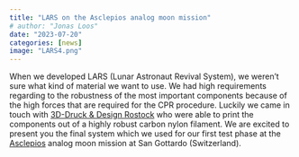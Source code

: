 ---
title: "LARS on the Asclepios analog moon mission"
# author: "Jonas Loos"
date: "2023-07-20"
categories: [news]
image: "LARS4.png"
---

When we developed LARS (Lunar Astronaut Revival System), we weren't sure what kind of material we want to use. We had high requirements regarding to the robustness of the most important components because of the high forces that are required for the CPR procedure. Luckily we came in touch with [3D-Druck & Design Rostock](https://3ddruckrostock.de/) who were able to print the components out of a highly robust carbon nylon filament. We are excited to present you the final system which we used for our first test phase at the [Asclepios](https://asclepios.ch/) analog moon mission at San Gottardo (Switzerland).


<div id="slideshow">
  <button id="prevButton"><</button>
  <button id="nextButton">></button>
  <!-- put all images here that should be available in the slideshow -->
  <img class="slideshow-img" src="LARS1.png" >
  <img class="slideshow-img" src="LARS2.png" >
  <img class="slideshow-img" src="LARS3.png" >
  <img class="slideshow-img" src="LARS4.png" >
  <img class="slideshow-img" src="LARS5.png" >
  <img class="slideshow-img" src="LARS6.png" >
  <img class="slideshow-img" src="LARS7.png" >
  <img class="slideshow-img" src="LARS8.png" >
  <style>
    #slideshow {
      position: relative;
      width: 100%;
      overflow: hidden;
    }
    #prevButton, #nextButton {
      position: absolute;
      top: 0;
      background: #0003;
      color: #fffa;
      border: none;
      font-size: 50px;
      height: 100%;
    }
    #prevButton {left: 0;}
    #nextButton {right: 0;}
    #prevButton:hover, #nextButton:hover {background: #0007;}
    .slideshow-img {
      width:100%;
      display: none;
    }
  </style>
  <script>
    const images = document.getElementsByClassName('slideshow-img');
    let index = 0;
    function switch_image(x) {
      return () => {
        images[index].style.display = 'none';
        index = (index + x + images.length) % images.length;
        images[index].style.display = 'block';
      }
    }
    document.getElementById('prevButton').addEventListener('click', switch_image(-1));
    document.getElementById('nextButton').addEventListener('click', switch_image(1));
    switch_image(0)();
  </script>
</div>
<br/>

